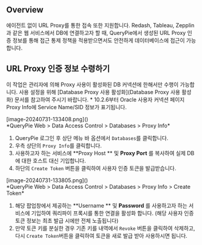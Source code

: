 
## Overview
에이전트 없이 URL Proxy를 통한 접속 또한 지원합니다. Redash, Tableau, Zepplin 과 같은 웹 서비스에서 DB에 연결하고자 할 때, QueryPie에서 생성된 URL Proxy 인증 정보를 통해 접근 통제 정책을 적용받으면서도 안전하게 데이터베이스에 접근이 가능합니다.

## URL Proxy 인증 정보 수령하기
<Callout type="info">
이 작업은 관리자에 의해 Proxy 사용이 활성화된 DB 커넥션에 한해서만 수행이 가능합니다. 사용 설정을 위해 [Database Proxy 사용 활성화](Database Proxy 사용 활성화) 문서를 참고하여 주시기 바랍니다. 
* 10.2.6부터 Oracle 사용자 커넥션 페이지 Proxy Info에 Service Name/SID 정보가 표기됩니다.
</Callout>

<p align="center">
<div>[image-20240731-133408.png]()</div>
*QueryPie Web &gt; Data Access Control &gt; Databases &gt; Proxy Info*
</p>

1. QueryPie 로그인 후 상단 메뉴 바 옵션에서 `Databases`를 클릭합니다.
2. 우측 상단의 `Proxy Info`를 클릭합니다.
3. 사용하고자 하는 서비스에  **Proxy Host ** 및  **Proxy Port** 를 복사하여 실제 DB에 대한 호스트 대신 기입합니다.
4. 하단의 `Create Token` 버튼을 클릭하여 사용자 인증 토큰을 발급받습니다.

<p align="center">
<div>[image-20240731-133805.png]()</div>
*QueryPie Web &gt; Data Access Control &gt; Databases &gt; Proxy Info &gt; Create Token*
</p>

1. 해당 팝업창에서 제공하는  **Username ** 및  **Password** 를 사용하고자 하는 서비스에 기입하여 쿼리파이 프록시를 통한 연결을 활성화 합니다. (해당 사용자 인증 토큰 정보는 최초 발급 시에만 전체 노출됩니다)
2. 만약 토큰 키를 분실한 경우 기존 키를 내역에서 `Revoke` 버튼을 클릭하여 삭제하고, 다시 `Create Token`버튼을 클릭하여 토큰을 새로 발급 받아 사용하시면 됩니다.
